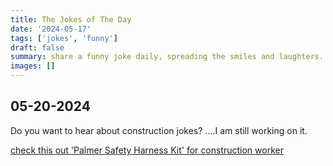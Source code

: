 ```yaml
---
title: The Jokes of The Day
date: '2024-05-17'
tags: ['jokes', 'funny']
draft: false
summary: share a funny joke daily, spreading the smiles and laughters.
images: []
---
```


## 05-20-2024

Do you want to hear about construction jokes? ....I am still working on it.

[check this out 'Palmer Safety Harness Kit' for construction worker](https://amzn.to/4bGR5f8)
